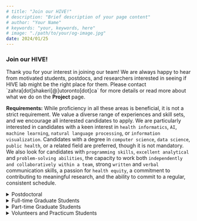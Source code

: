 ```yaml
---
# title: "Join our HIVE!"
# description: "Brief description of your page content"
# author: "Your Name"
# keywords: "your, keywords, here"
# image: "./path/to/your/og-image.jpg"
date: 2024/01/25
---
```

<h3 className="text-gray-800 text-3xl font-semibold sm:text-4xl">
            Join our HIVE!
          </h3>
Thank you for your interest in joining our team! We are always happy to hear from motivated students, postdocs, and researchers interested in seeing if HIVE lab might be the right place for them. Please contact `zahra[dot]shakeri[@]utoronto[dot]ca` for more details or read more about what we do on the <b>Project</b> page.


<b>Requirements:</b> While proficiency in all these areas is beneficial, it is not a strict requirement. We value a diverse range of experiences and skill sets, and we encourage all interested candidates to apply. We are particularly interested in candidates with a keen interest in `health informatics`, `AI`, `machine learning`, `natural language processing`, or `information visualization`. Candidates with a degree in `computer science`, `data science`, `public health`, or a related field are preferred, though it is not mandatory. We also look for candidates with `programming skills`, `excellent analytical` and `problem-solving abilities`, the capacity to work both `independently and collaboratively within a team`, strong `written` and `verbal` communication skills, a passion for `health equity`, a commitment to contributing to meaningful research, and the ability to commit to a regular, consistent schedule.




<details className="border border-gray-300 rounded-lg mt-4 p-4">
  <summary><span className="font-bold text-[#243751]">Postdoctoral</span></summary>

If you are interested in pursuing a postdoctoral position with our lab and meet the general requirements, we will need to collaborate on securing funding through postdoctoral scholarships, unless a funded position is announced through a special hiring call. In the absence of such a call, please consider planning for available funding opportunities. If your application is successful, we would be delighted to welcome you to our team. Ensure you are aware of both internal and external deadlines for each opportunity and communicate your plans with me at least three months prior to the deadline.

- [Banting Postdoctoral Fellowships Program](https://www.sgs.utoronto.ca/awards/banting-postdoctoral-fellowships-program/)
- [Provost's Postdoctoral Fellowship Program​](https://www.sgs.utoronto.ca/awards/provosts-postdoctoral-fellowship-program/)
- [Schmidt Science Fellows Award](https://www.sgs.utoronto.ca/awards/schmidt-science-fellows-award/)
- [Data Sciences Institute Postdoctoral Fellowship](https://datasciences.utoronto.ca/postdoctoral-fellowship/)
- [Vector Institute Postdoctoral Scholarship](https://vectorinstitute.ai/programs/vector-postdoctoral-fellows/)
- [China Scholarship Council](https://www.sgs.utoronto.ca/awards/schmidt-science-fellows-award/) 
</details>

<details className="border border-gray-300 rounded-lg mt-4 p-4">
  <summary><span className="font-bold text-[#243751]">Full-time Graduate Students</span></summary>

Thank you for your interest in HIVE Lab. Please note that we are not accepting applications for new MSc or PhD students for Fall 2024. However, we encourage you to stay updated as we may introduce new graduate positions for Fall 2025. We look forward to connecting with you and learning more about your interests in the future. Thank you for considering us in your academic journey!

</details>


<details className="border border-gray-300 rounded-lg mt-4 p-4">
  <summary><span className="font-bold text-[#243751]">Part-time Graduate Students</span></summary>

For part-time candidates, we are exclusively accepting applications for our self-funded MSc programs. We welcome applicants from diverse backgrounds, including clinical, epidemiology, and computer science, who are interested in applying novel data science techniques in their fields. `Positions for part-time MSc students are available for Fall 2025`.
</details>


<details className="border border-gray-300 rounded-lg mt-4 p-4">
  <summary><span className="font-bold text-[#243751]"> Volunteers and Practicum Students </span></summary>
## Volunteers and Practicum Students
We are grateful for your interest in our Summer 2024 positions. However, we have currently reached our capacity for team members for this period. While we may not have summer openings, we do encourage those seeking volunteer Research Assistant or internship opportunities to consider us for the Fall 2024 term and contact us after mid-August. Thank you again for your interest, and we hope to potentially collaborate in the future.
</details>